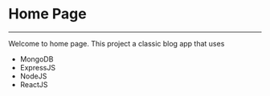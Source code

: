 # Home Page

---

Welcome to home page. 
This project a classic blog app that uses
 - MongoDB
 - ExpressJS
 - NodeJS
 - ReactJS
